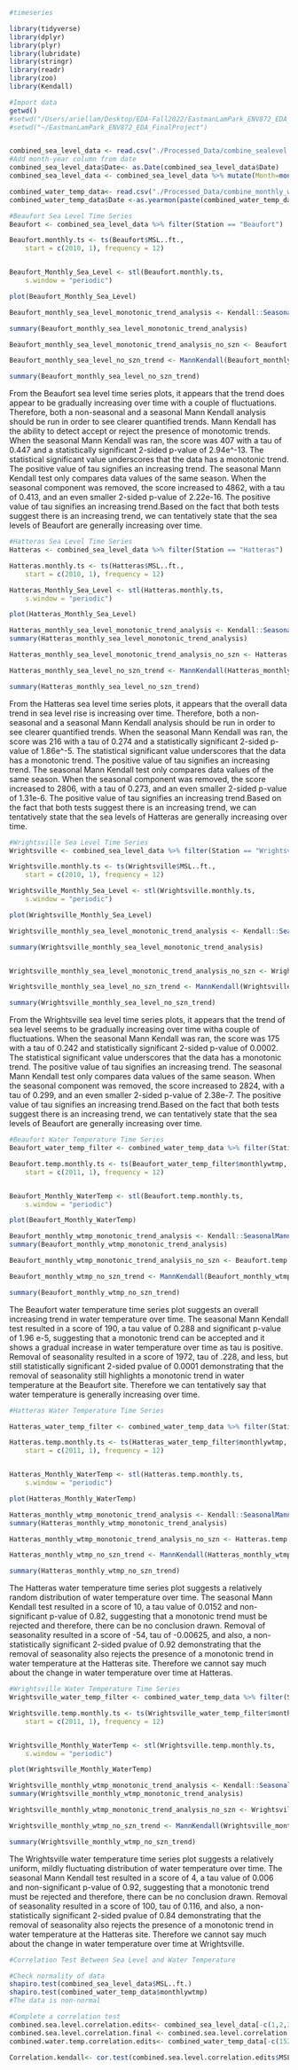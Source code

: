 ```r
#timeseries 

library(tidyverse)
library(dplyr)
library(plyr)
library(lubridate)
library(stringr)
library(readr)
library(zoo)
library(Kendall)
```

```r
#Import data
getwd()
#setwd("/Users/ariellam/Desktop/EDA-Fall2022/EastmanLamPark_ENV872_EDA_FinalProject/EastmanLamPark_ENV872_EDA_FinalProject")
#setwd("~/EastmanLamPark_ENV872_EDA_FinalProject")


combined_sea_level_data <- read.csv("./Processed_Data/combine_sealevel.csv")
#Add month-year column from date
combined_sea_level_data$Date<- as.Date(combined_sea_level_data$Date)
combined_sea_level_data <- combined_sea_level_data %>% mutate(Month=month(Date)) %>% mutate(Year=year(Date)) %>% group_by(Year, Month) 

combined_water_temp_data<- read.csv("./Processed_Data/combine_monthly_water_temp.csv")
combined_water_temp_data$Date <-as.yearmon(paste(combined_water_temp_data$Year, combined_water_temp_data$Month, sep="-"), "%Y-%m")

```

```r
#Beaufort Sea Level Time Series
Beaufort <- combined_sea_level_data %>% filter(Station == "Beaufort")

Beaufort.monthly.ts <- ts(Beaufort$MSL..ft.,
    start = c(2010, 1), frequency = 12)


Beaufort_Monthly_Sea_Level <- stl(Beaufort.monthly.ts,
    s.window = "periodic")

plot(Beaufort_Monthly_Sea_Level)

Beaufort_monthly_sea_level_monotonic_trend_analysis <- Kendall::SeasonalMannKendall(Beaufort.monthly.ts)

summary(Beaufort_monthly_sea_level_monotonic_trend_analysis)

Beaufort_monthly_sea_level_monotonic_trend_analysis_no_szn <- Beaufort.monthly.ts - Beaufort_Monthly_Sea_Level$time.series[,1]

Beaufort_monthly_sea_level_no_szn_trend <- MannKendall(Beaufort_monthly_sea_level_monotonic_trend_analysis_no_szn)

summary(Beaufort_monthly_sea_level_no_szn_trend)

```
From the Beaufort sea level time series plots, it appears that the trend does appear to be gradually increasing over time with a couple of fluctuations. Therefore, both a non-seasonal and a seasonal Mann Kendall analysis should be run in order to see clearer quantified trends. Mann Kendall has the ability to detect accept or reject the presence of monotomic trends. When the seasonal Mann Kendall was ran, the score was 407 with a tau of 0.447 and a statistically significant 2-sided p-value of 2.94e^-13. The statistical significant value underscores that the data has a monotonic trend. The positive value of tau signifies an increasing trend. The seasonal Mann Kendall test only compares data values of the same season. When the seasonal component was removed, the score increased to 4862, with a  tau of 0.413, and an even smaller 2-sided p-value of 2.22e-16. The positive value of tau signifies an increasing trend.Based on the fact that both tests suggest there is an increasing trend, we can tentatively state that the sea levels of Beaufort are generally increasing over time. 

```r
#Hatteras Sea Level Time Series
Hatteras <- combined_sea_level_data %>% filter(Station == "Hatteras")

Hatteras.monthly.ts <- ts(Hatteras$MSL..ft.,
    start = c(2010, 1), frequency = 12)

Hatteras_Monthly_Sea_Level <- stl(Hatteras.monthly.ts,
    s.window = "periodic")

plot(Hatteras_Monthly_Sea_Level)

Hatteras_monthly_sea_level_monotonic_trend_analysis <- Kendall::SeasonalMannKendall(Hatteras.monthly.ts)
summary(Hatteras_monthly_sea_level_monotonic_trend_analysis)

Hatteras_monthly_sea_level_monotonic_trend_analysis_no_szn <- Hatteras.monthly.ts - Hatteras_Monthly_Sea_Level$time.series[,1]

Hatteras_monthly_sea_level_no_szn_trend <- MannKendall(Hatteras_monthly_sea_level_monotonic_trend_analysis_no_szn)

summary(Hatteras_monthly_sea_level_no_szn_trend)

```
From the Hatteras sea level time series plots, it appears that the overall data trend in sea level rise is increasing over time. Therefore, both a non-seasonal and a seasonal Mann Kendall analysis should be run in order to see clearer quantified trends. When the seasonal Mann Kendall was ran, the score was 216 with a tau of 0.274 and a statistically significant 2-sided p-value of 1.86e^-5. The statistical significant value underscores that the data has a monotonic trend. The positive value of tau signifies an increasing trend. The seasonal Mann Kendall test only compares data values of the same season. When the seasonal component was removed, the score increased to 2806, with a  tau of 0.273, and an even smaller 2-sided p-value of 1.31e-6. The positive value of tau signifies an increasing trend.Based on the fact that both tests suggest there is an increasing trend, we can tentatively state that the sea levels of Hatteras are generally increasing over time. 

```r
#Wrightsville Sea Level Time Series
Wrightsville <- combined_sea_level_data %>% filter(Station == "Wrightsville")

Wrightsville.monthly.ts <- ts(Wrightsville$MSL..ft.,
    start = c(2010, 1), frequency = 12)

Wrightsville_Monthly_Sea_Level <- stl(Wrightsville.monthly.ts,
    s.window = "periodic")

plot(Wrightsville_Monthly_Sea_Level)

Wrightsville_monthly_sea_level_monotonic_trend_analysis <- Kendall::SeasonalMannKendall(Wrightsville.monthly.ts)

summary(Wrightsville_monthly_sea_level_monotonic_trend_analysis)


Wrightsville_monthly_sea_level_monotonic_trend_analysis_no_szn <- Wrightsville.monthly.ts - Wrightsville_Monthly_Sea_Level$time.series[,1]

Wrightsville_monthly_sea_level_no_szn_trend <- MannKendall(Wrightsville_monthly_sea_level_monotonic_trend_analysis_no_szn)

summary(Wrightsville_monthly_sea_level_no_szn_trend)
```
From the Wrightsville sea level time series plots, it appears that the trend of sea level seems to be gradually increasing over time witha  couple of fluctuations. When the seasonal Mann Kendall was ran, the score was 175 with a tau of 0.242 and statistically significant 2-sided p-value of 0.0002. The statistical significant value underscores that the data has a monotonic trend. The positive value of tau signifies an increasing trend. The seasonal Mann Kendall test only compares data values of the same season. When the seasonal component was removed, the score increased to 2824, with a  tau of 0.299, and an even smaller 2-sided p-value of 2.38e-7. The positive value of tau signifies an increasing trend.Based on the fact that both tests suggest there is an increasing trend, we can tentatively state that the sea levels of Beaufort are generally increasing over time. 

```r
#Beaufort Water Temperature Time Series
Beaufort_water_temp_filter <- combined_water_temp_data %>% filter(Station == "Beaufort")

Beaufort.temp.monthly.ts <- ts(Beaufort_water_temp_filter$monthlywtmp,
    start = c(2011, 1), frequency = 12)


Beaufort_Monthly_WaterTemp <- stl(Beaufort.temp.monthly.ts,
    s.window = "periodic")

plot(Beaufort_Monthly_WaterTemp)

Beaufort_monthly_wtmp_monotonic_trend_analysis <- Kendall::SeasonalMannKendall(Beaufort.temp.monthly.ts)
summary(Beaufort_monthly_wtmp_monotonic_trend_analysis)

Beaufort_monthly_wtmp_monotonic_trend_analysis_no_szn <- Beaufort.temp.monthly.ts - Beaufort_Monthly_WaterTemp$time.series[,1]

Beaufort_monthly_wtmp_no_szn_trend <- MannKendall(Beaufort_monthly_wtmp_monotonic_trend_analysis_no_szn)

summary(Beaufort_monthly_wtmp_no_szn_trend)
```
The Beaufort water temperature time series plot suggests an overall increasing trend in water temperature over time. The seasonal Mann Kendall test resulted in a score of 190, a tau value of 0.288 and significant p-value of 1.96 e-5, suggesting that a monotonic trend can be accepted and it shows a gradual increase in water temperature over time as tau is positive. Removal of seasonality resulted in a score of 1972, tau of .228, and less, but still statistically significant 2-sided pvalue of 0.0001 demonstrating that the removal of seasonality still highlights a monotonic trend in water temperature at the Beaufort site. Therefore we can tentatively say that water temperature is generally increasing over time. 
```r
#Hatteras Water Temperature Time Series

Hatteras_water_temp_filter <- combined_water_temp_data %>% filter(Station == "Hatteras")

Hatteras.temp.monthly.ts <- ts(Hatteras_water_temp_filter$monthlywtmp,
    start = c(2011, 1), frequency = 12)


Hatteras_Monthly_WaterTemp <- stl(Hatteras.temp.monthly.ts,
    s.window = "periodic")

plot(Hatteras_Monthly_WaterTemp)

Hatteras_monthly_wtmp_monotonic_trend_analysis <- Kendall::SeasonalMannKendall(Hatteras.temp.monthly.ts)
summary(Hatteras_monthly_wtmp_monotonic_trend_analysis)

Hatteras_monthly_wtmp_monotonic_trend_analysis_no_szn <- Hatteras.temp.monthly.ts - Hatteras_Monthly_WaterTemp$time.series[,1]

Hatteras_monthly_wtmp_no_szn_trend <- MannKendall(Hatteras_monthly_wtmp_monotonic_trend_analysis_no_szn)

summary(Hatteras_monthly_wtmp_no_szn_trend)

```
The Hatteras water temperature time series plot suggests a relatively random distribution of water temperature over time. The seasonal Mann Kendall test resulted in a score of 10, a tau value of 0.0152 and non-significant p-value of 0.82, suggesting that a monotonic trend must be rejected and therefore, there can be no conclusion drawn. Removal of seasonality resulted in a score of -54, tau of -0.00625, and also, a non-statistically significant 2-sided pvalue of 0.92 demonstrating that the removal of seasonality also rejects the presence of a monotonic trend in water temperature at the Hatteras site. Therefore we cannot say much about the change in water temperature over time at Hatteras. 

```r
#Wrightsville Water Temperature Time Series
Wrightsville_water_temp_filter <- combined_water_temp_data %>% filter(Station == "Wrightsville")

Wrightsville.temp.monthly.ts <- ts(Wrightsville_water_temp_filter$monthlywtmp,
    start = c(2011, 1), frequency = 12)


Wrightsville_Monthly_WaterTemp <- stl(Wrightsville.temp.monthly.ts,
    s.window = "periodic")

plot(Wrightsville_Monthly_WaterTemp)

Wrightsville_monthly_wtmp_monotonic_trend_analysis <- Kendall::SeasonalMannKendall(Wrightsville.temp.monthly.ts)
summary(Wrightsville_monthly_wtmp_monotonic_trend_analysis)

Wrightsville_monthly_wtmp_monotonic_trend_analysis_no_szn <- Wrightsville.temp.monthly.ts - Wrightsville_Monthly_WaterTemp$time.series[,1]

Wrightsville_monthly_wtmp_no_szn_trend <- MannKendall(Wrightsville_monthly_wtmp_monotonic_trend_analysis_no_szn)

summary(Wrightsville_monthly_wtmp_no_szn_trend)

```
The Wrightsville water temperature time series plot suggests a relatively uniform, mildly fluctuating distribution of water temperature over time. The seasonal Mann Kendall test resulted in a score of 4, a tau value of 0.006 and non-significant p-value of 0.92, suggesting that a monotonic trend must be rejected and therefore, there can be no conclusion drawn. Removal of seasonality resulted in a score of 100, tau of 0.116, and also, a non-statistically significant 2-sided pvalue of 0.84 demonstrating that the removal of seasonality also rejects the presence of a monotonic trend in water temperature at the Hatteras site. Therefore we cannot say much about the change in water temperature over time at Wrightsville. 

```r
#Correlation Test Between Sea Level and Water Temperature

#Check normality of data
shapiro.test(combined_sea_level_data$MSL..ft.)
shapiro.test(combined_water_temp_data$monthlywtmp)
#The data is non-normal

#Complete a correlation test
combined.sea.level.correlation.edits<- combined_sea_level_data[-c(1,2,3,4,5,6,7,8,9,10,11,12,145,146,147,148,149,150,151,152,153,154,155,156,157,158,159,160,161,162,290,291,292,293,294,295,296,297,298,299,300,301,427,428,429,430,431,432,433,434,435,436),]
combined.sea.level.correlation.final <- combined.sea.level.correlation.edits[-c(427,428,429,430,431,432,433,434,435,436),]
combined.water.temp.correlation.edits<- combined_water_temp_data[-c(152,163,164,262,263,273,279,294,359,360,361,362),]

Correlation.kendall<- cor.test(combined.sea.level.correlation.edits$MSL..ft., combined.water.temp.correlation.edits$monthlywtmp, method = "kendall")

```

